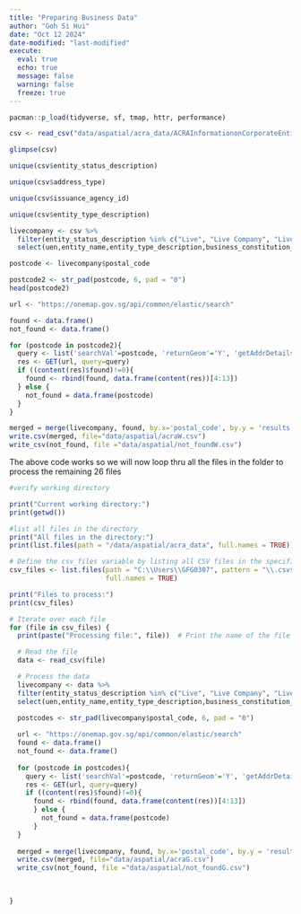 ```yaml
---
title: "Preparing Business Data"
author: "Goh Si Hui"
date: "Oct 12 2024"
date-modified: "last-modified"
execute: 
  eval: true
  echo: true
  message: false
  warning: false
  freeze: true
---
```



```r
pacman::p_load(tidyverse, sf, tmap, httr, performance)
```

```r
csv <- read_csv("data/aspatial/acra_data/ACRAInformationonCorporateEntitiesW.csv")
```

```r
glimpse(csv)

```

```r
unique(csv$entity_status_description)
```
```r
unique(csv$address_type)
```
```r
unique(csv$issuance_agency_id)
```

```r
unique(csv$entity_type_description)
```

```r
livecompany <- csv %>%
  filter(entity_status_description %in% c("Live", "Live Company", "Live (Receiver or Receiver and Manager appointed)")) %>%
  select(uen,entity_name,entity_type_description,business_constitution_description,postal_code)

postcode <- livecompany$postal_code

postcode2 <- str_pad(postcode, 6, pad = "0")
head(postcode2)

```

```r

url <- "https://onemap.gov.sg/api/common/elastic/search"

found <- data.frame()
not_found <- data.frame()

for (postcode in postcode2){
  query <- list('searchVal'=postcode, 'returnGeom'='Y', 'getAddrDetails'='Y', 'pageNum'='1')
  res <- GET(url, query=query)
  if ((content(res)$found)!=0){
    found <- rbind(found, data.frame(content(res))[4:13])
  } else {
    not_found = data.frame(postcode)
  }
}


```


```r
merged = merge(livecompany, found, by.x='postal_code', by.y = 'results.POSTAL', all = TRUE)
write.csv(merged, file="data/aspatial/acraW.csv")
write_csv(not_found, file ="data/aspatial/not_foundW.csv")

```

The above code works so we will now loop thru all the files in the folder to process the remaining 26 files 

```r
#verify working directory 

print("Current working directory:")
print(getwd())

#list all files in the directory 
print("All files in the directory:")
print(list.files(path = "/data/aspatial/acra_data", full.names = TRUE))

# Define the csv_files variable by listing all CSV files in the specified directory
csv_files <- list.files(path = "C:\\Users\\GFG0307", pattern = "\\.csv$", 
                        full.names = TRUE)

print("Files to process:")
print(csv_files)

# Iterate over each file
for (file in csv_files) {
  print(paste("Processing file:", file))  # Print the name of the file being processed

  # Read the file
  data <- read_csv(file)

  # Process the data 
  livecompany <- data %>%
  filter(entity_status_description %in% c("Live", "Live Company", "Live (Receiver or Receiver and Manager appointed)")) %>%
  select(uen,entity_name,entity_type_description,business_constitution_description,postal_code)

  postcodes <- str_pad(livecompany$postal_code, 6, pad = "0")
  
  url <- "https://onemap.gov.sg/api/common/elastic/search"
  found <- data.frame()
  not_found <- data.frame()
  
  for (postcode in postcodes){
    query <- list('searchVal'=postcode, 'returnGeom'='Y', 'getAddrDetails'='Y', 'pageNum'='1')
    res <- GET(url, query=query)
    if ((content(res)$found)!=0){
      found <- rbind(found, data.frame(content(res))[4:13])
      } else {
        not_found = data.frame(postcode)
      }
  }
  
  merged = merge(livecompany, found, by.x='postal_code', by.y = 'results.POSTAL', all = TRUE)
  write.csv(merged, file="data/aspatial/acraG.csv")
  write_csv(not_found, file ="data/aspatial/not_foundG.csv")
  
  

}

```